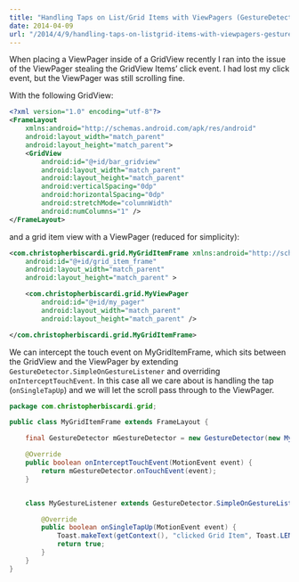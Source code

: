 ```yaml
---
title: "Handling Taps on List/Grid Items with ViewPagers (GestureDetector)"
date: 2014-04-09
url: "/2014/4/9/handling-taps-on-listgrid-items-with-viewpagers-gesture/"
---
```



When placing a ViewPager inside of a GridView recently I ran into the issue of
the ViewPager stealing the GridView Items’ click event. I had lost my click
event, but the ViewPager was still scrolling fine.

With the following GridView:

```xml
<?xml version="1.0" encoding="utf-8"?>
<FrameLayout
    xmlns:android="http://schemas.android.com/apk/res/android"
    android:layout_width="match_parent"
    android:layout_height="match_parent">
    <GridView
        android:id="@+id/bar_gridview"
        android:layout_width="match_parent"
        android:layout_height="match_parent"
        android:verticalSpacing="0dp"
        android:horizontalSpacing="0dp"
        android:stretchMode="columnWidth"
        android:numColumns="1" />
</FrameLayout>
```

and a grid item view with a ViewPager (reduced for simplicity):

```xml
<com.christopherbiscardi.grid.MyGridItemFrame xmlns:android="http://schemas.android.com/apk/res/android"
    android:id="@+id/grid_item_frame"
    android:layout_width="match_parent"
    android:layout_height="match_parent" >

    <com.christopherbiscardi.grid.MyViewPager
        android:id="@+id/my_pager"
        android:layout_width="match_parent"
        android:layout_height="match_parent" />

</com.christopherbiscardi.grid.MyGridItemFrame>
```

We can intercept the touch event on MyGridItemFrame, which sits between the
GridView and the ViewPager by extending
`GestureDetector.SimpleOnGestureListener` and overriding
`onInterceptTouchEvent`. In this case all we care about is handling the tap
(`onSingleTapUp`) and we will let the scroll pass through to the ViewPager.

```java
package com.christopherbiscardi.grid;

public class MyGridItemFrame extends FrameLayout {

	final GestureDetector mGestureDetector = new GestureDetector(new MyGestureListener());

	@Override
	public boolean onInterceptTouchEvent(MotionEvent event) {
		return mGestureDetector.onTouchEvent(event);
	}


	class MyGestureListener extends GestureDetector.SimpleOnGestureListener {

		@Override
		public boolean onSingleTapUp(MotionEvent event) {
			Toast.makeText(getContext(), "clicked Grid Item", Toast.LENGTH_SHORT).show();
			return true;
		}
	}
}
```
